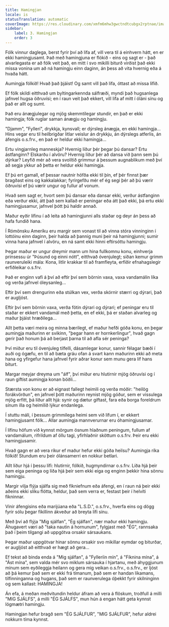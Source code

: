 ```yaml
---
title: Hamingjan
locale: is
statusTranslation: automatic
coverImage: https://res.cloudinary.com/xmfm6mhw3gwctndtcubgx2rptnae/image/upload/v1741354419/small_cover_la_gran_rebelion_28716e29d2.webp
sidebar:
    label: 3. Hamingjan
    order: 3
---
```

Fólk vinnur daglega, berst fyrir því að lifa af, vill vera til á einhvern hátt, en er ekki hamingjusamt. Það með hamingjuna er flókið - eins og sagt er - það alvarlegasta er að fólk veit það, en mitt í svo mikilli biturð virðist það ekki missa vonina um að ná hamingju einn daginn, án þess að vita hvernig eða á hvaða hátt.

Aumingja fólkið! Hvað það þjáist! Og samt vill það lifa, óttast að missa lífið.

Ef fólk skildi eitthvað um byltingarkennda sálfræði, myndi það hugsanlega jafnvel hugsa öðruvísi; en í raun veit það ekkert, vill lifa af mitt í óláni sínu og það er allt og sumt.

Það eru ánægjulegar og mjög skemmtilegar stundir, en það er ekki hamingja; fólk ruglar saman ánægju og hamingju.

"Djamm", "Fyllerí", drykkja, kynsvall; er dýrsleg ánægja, en ekki hamingja... Hins vegar eru til heilbrigðar litlar veislur án drykkju, án dýrslegs atferlis, án áfengis o.s.frv., en það er heldur ekki hamingja...

Ertu vingjarnleg manneskja? Hvernig líður þér þegar þú dansar? Ertu ástfanginn? Elskarðu í alvöru? Hvernig líður þér að dansa við þann sem þú dýrkar? Leyfið mér að vera svolítið grimmur á þessum augnablikum með því að segja ykkur að þetta er heldur ekki hamingja.

Ef þú ert gamall, ef þessar nautnir höfða ekki til þín, ef þér finnst þær bragðast eins og kakkalakkar; fyrirgefðu mér ef ég segi þér að þú værir öðruvísi ef þú værir ungur og fullur af vonum.

Hvað sem sagt er, hvort sem þú dansar eða dansar ekki, verður ástfanginn eða verður ekki, átt það sem kallað er peningar eða átt það ekki, þá ertu ekki hamingjusamur, jafnvel þótt þú haldir annað.

Maður eyðir lífinu í að leita að hamingjunni alls staðar og deyr án þess að hafa fundið hana.

Í Rómönsku Ameríku eru margir sem vonast til að vinna stóra vinninginn í lottóinu einn daginn, þeir halda að þannig muni þeir ná hamingjunni; sumir vinna hana jafnvel í alvöru, en ná samt ekki hinni eftirsóttu hamingju.

Þegar maður er ungur dreymir mann um hina fullkomnu konu, einhverja prinsessu úr "Þúsund og einni nótt", eitthvað óvenjulegt; síðan kemur grimm raunveruleiki mála: Kona, litlir krakkar til að framfleyta, erfiðir efnahagslegir erfiðleikar o.s.frv.

Það er enginn vafi á því að eftir því sem börnin vaxa, vaxa vandamálin líka og verða jafnvel óleysanleg...

Eftir því sem drengurinn eða stúlkan vex, verða skórnir stærri og dýrari, það er augljóst.

Eftir því sem börnin vaxa, verða fötin dýrari og dýrari; ef peningar eru til staðar er ekkert vandamál með þetta, en ef ekki, þá er staðan alvarleg og maður þjáist hræðilega...

Allt þetta væri meira og minna bærilegt, ef maður hefði góða konu, en þegar aumingja maðurinn er svikinn, "þegar hann er hornkerlingur", hvað gagn gerir það honum þá að berjast þarna til að afla sér peninga?

Því miður eru til óvenjuleg tilfelli, dásamlegar konur, sannir félagar bæði í auði og ógæfu, en til að bæta gráu ofan á svart kann maðurinn ekki að meta hana og yfirgefur hana jafnvel fyrir aðrar konur sem munu gera líf hans biturt.

Margar meyjar dreyma um "álf", því miður eru hlutirnir mjög öðruvísi og í raun giftist aumingja konan böðli...

Stærsta von konu er að eignast fallegt heimili og verða móðir: "heilög forákvörðun", en jafnvel þótt maðurinn reynist mjög góður, sem er vissulega mjög erfitt, þá líður allt hjá: synir og dætur giftast, fara eða borga foreldrum sínum illa og heimilið lýkur endanlega.

Í stuttu máli, í þessum grimmilega heimi sem við lifum í, er ekkert hamingjusamt fólk... Allar aumingja mannverurnar eru óhamingjusamar.

Í lífinu höfum við kynnst mörgum ösnum hlaðnum peningum, fullum af vandamálum, rifrildum af öllu tagi, yfirhlaðnir sköttum o.s.frv. Þeir eru ekki hamingjusamir.

Hvað gagn er að vera ríkur ef maður hefur ekki góða heilsu? Aumingja ríka fólkið! Stundum eru þeir ólánsamerri en nokkur betlari.

Allt líður hjá í þessu lífi: hlutirnir, fólkið, hugmyndirnar o.s.frv. Líða hjá þeir sem eiga peninga og líða hjá þeir sem ekki eiga og enginn þekkir hina sönnu hamingju.

Margir vilja flýja sjálfa sig með fíkniefnum eða áfengi, en í raun ná þeir ekki aðeins ekki slíku flótta, heldur, það sem verra er, festast þeir í helvíti fíkninnar.

Vinir áfengisins eða marijúana eða "L.S.D.", o.s.frv., hverfa eins og dögg fyrir sólu þegar fíkillinn ákveður að breyta lífi sínu.

Með því að flýja "Mig sjálfan", "Ég sjálfan", nær maður ekki hamingju. Áhugavert væri að "taka nautin á hornunum", fylgjast með "ÉG", rannsaka það í þeim tilgangi að uppgötva orsakir sársaukans.

Þegar maður uppgötvar hinar sönnu orsakir svo mikillar eymdar og biturðar, er augljóst að eitthvað er hægt að gera...

Ef tekst að binda enda á "Mig sjálfan", á "Fylleríin mín", á "Fíknina mína", á "Ást mína", sem valda mér svo miklum sársauka í hjartanu, með áhyggjunum mínum sem eyðileggja heilann og gera mig veikan o.s.frv., o.s.frv., er ljóst að þá kemur það sem er ekki frá tímanum, það sem er handan líkamans, tilfinninganna og hugans, það sem er raunverulega óþekkt fyrir skilninginn og sem kallast: HAMINGJA!

Án efa, á meðan meðvitundin heldur áfram að vera á flöskum, troðfull á milli "MIG SJÁLFS", á milli "ÉG SJÁLFS", mun hún á engan hátt geta kynnst lögmætri hamingju.

Hamingjan hefur bragð sem "ÉG SJÁLFUR", "MIG SJÁLFUR", hefur aldrei nokkurn tíma kynnst.

